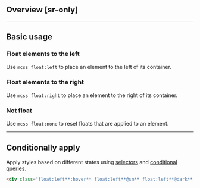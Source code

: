 ## Overview [sr-only]
<Overview />

---

## Basic usage
### Float elements to the left
Use `mcss float:left` to place an element to the left of its container.
<Basic className="float:left" />

### Float elements to the right
Use `mcss float:right` to place an element to the right of its container.
<Basic className="float:right" />

### Not float
Use `mcss float:none` to reset floats that are applied to an element.
<Basic className="float:none" />

---

## Conditionally apply
Apply styles based on different states using [selectors](/guide/state-selectors) and [conditional queries](/guide/conditional-queries).
```html
<div class="float:left**:hover** float:left**@sm** float:left**@dark** float:left**@print**">…</div>
```

